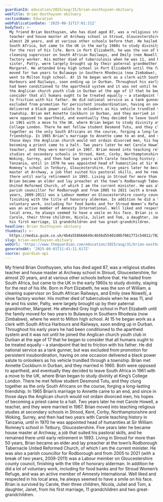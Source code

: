 ```yaml
---
guardianId: education/2025/aug/31/brian-oosthuysen-obituary
webTitle: Brian Oosthuysen obituary
sectionName: Education
webPublicationDate: '2025-08-31T17:01:31Z'
bodyText: >-
  My friend Brian Oosthuysen, who has died aged 87, was a religious studies
  teacher and house master at Archway school in Stroud, Gloucestershire, for
  almost 20 years, and at various other schools before that. He hailed from
  South Africa, but came to the UK in the early 1960s to study divinity, staying
  for the rest of his life. Born in Port Elizabeth, he was the son of William, a
  cleaning supervisor on South African Railways, and Emily (nee Nowell), a shoe
  factory worker. His mother died of tuberculosis when he was 11, and he and his
  sister, Patty, were largely brought up by their paternal grandmother,
  Margaret. He attended Grey high school in Port Elizabeth until the family
  moved for two years to Bulawayo in Southern Rhodesia (now Zimbabwe), where he
  went to Milton high school. At 15 he began work as a clerk with South Africa
  Harbours and Railways, soon ending up in Durban. Throughout his early years he
  had been conditioned to the apartheid system and it was not until he joined
  the Anglican church youth club in Durban at the age of 17 that he began to
  consider that all humans ought to be treated equally – a standpoint that led
  to friction with his father. He did national service as a tank gunner, but was
  excluded from promotion for persistent insubordination, having on one occasion
  delivered a black power salute to onlookers as his vehicle trundled through a
  township. Brian met Annette Cockburn in Durban, and they married in 1960. Both
  were opposed to apartheid, and eventually they decided to leave South Africa
  in 1961 with a move to the UK, where Brian began to study divinity at King’s
  College London. There he met fellow student Desmond Tutu, and they clung
  together as the only South Africans on the course, forging a long-lasting
  friendship. In 1965 Brian’s marriage to Annette came to an end, and since in
  those days the Anglican church would not ordain divorced men, his hopes of
  becoming a priest came to a halt. Two years later he met Carole Howell, a
  teacher, and they were married in 1967. Brian moved into teaching religious
  studies at secondary schools in Strood, Kent, Corby, Northamptonshire and
  Woking, Surrey, and then had two years with Carole teaching history in
  Tanzania, until in 1970 he was appointed head of humanities at Sir William
  Romney’s school in Tetbury, Gloucestershire. Five years later he became house
  master at Archway, a job that suited his pastoral skills, and he remained
  there until early retirement in 1993. Living in Stroud for more than 50 years,
  Brian became an elder and lay preacher at the town’s Rodborough Tabernacle
  United Reformed Church, of which I am the current minister. He was also a
  parish councillor for Rodborough and from 2005 to 2021 (with a break of two
  years, 2009-2011) was a Labour member on Gloucestershire county council,
  finishing with the title of honorary alderman. In addition he did a lot of
  voluntary work, including for food banks and for Stroud Women’s Refuge, and
  was an active member of Amnesty International. Well liked and respected in his
  local area, he always seemed to have a smile on his face. Brian is survived by
  Carole, their three children, Nicola, Juliet and Tom, a daughter, Janet, from
  his first marriage, 11 grandchildren and two great-grandchildren.
headline: Brian Oosthuysen obituary
thumbnail: >-
  https://media.guim.co.uk/4b4a558bb6649c4b56d55402d8b7061772c54812/782_2_1594_1275/500.jpg
slug: brian-oosthuysen-obituary
webUrl: 'https://www.theguardian.com/education/2025/aug/31/brian-oosthuysen-obituary'
generatedAt: '2025-09-01T11:41:11.617Z'
source: guardian-api
---
```

My friend Brian Oosthuysen, who has died aged 87, was a religious studies teacher and house master at Archway school in Stroud, Gloucestershire, for almost 20 years, and at various other schools before that. He hailed from South Africa, but came to the UK in the early 1960s to study divinity, staying for the rest of his life. Born in Port Elizabeth, he was the son of William, a cleaning supervisor on South African Railways, and Emily (nee Nowell), a shoe factory worker. His mother died of tuberculosis when he was 11, and he and his sister, Patty, were largely brought up by their paternal grandmother, Margaret. He attended Grey high school in Port Elizabeth until the family moved for two years to Bulawayo in Southern Rhodesia (now Zimbabwe), where he went to Milton high school. At 15 he began work as a clerk with South Africa Harbours and Railways, soon ending up in Durban. Throughout his early years he had been conditioned to the apartheid system and it was not until he joined the Anglican church youth club in Durban at the age of 17 that he began to consider that all humans ought to be treated equally – a standpoint that led to friction with his father. He did national service as a tank gunner, but was excluded from promotion for persistent insubordination, having on one occasion delivered a black power salute to onlookers as his vehicle trundled through a township. Brian met Annette Cockburn in Durban, and they married in 1960. Both were opposed to apartheid, and eventually they decided to leave South Africa in 1961 with a move to the UK, where Brian began to study divinity at King’s College London. There he met fellow student Desmond Tutu, and they clung together as the only South Africans on the course, forging a long-lasting friendship. In 1965 Brian’s marriage to Annette came to an end, and since in those days the Anglican church would not ordain divorced men, his hopes of becoming a priest came to a halt. Two years later he met Carole Howell, a teacher, and they were married in 1967. Brian moved into teaching religious studies at secondary schools in Strood, Kent, Corby, Northamptonshire and Woking, Surrey, and then had two years with Carole teaching history in Tanzania, until in 1970 he was appointed head of humanities at Sir William Romney’s school in Tetbury, Gloucestershire. Five years later he became house master at Archway, a job that suited his pastoral skills, and he remained there until early retirement in 1993. Living in Stroud for more than 50 years, Brian became an elder and lay preacher at the town’s Rodborough Tabernacle United Reformed Church, of which I am the current minister. He was also a parish councillor for Rodborough and from 2005 to 2021 (with a break of two years, 2009-2011) was a Labour member on Gloucestershire county council, finishing with the title of honorary alderman. In addition he did a lot of voluntary work, including for food banks and for Stroud Women’s Refuge, and was an active member of Amnesty International. Well liked and respected in his local area, he always seemed to have a smile on his face. Brian is survived by Carole, their three children, Nicola, Juliet and Tom, a daughter, Janet, from his first marriage, 11 grandchildren and two great-grandchildren.
